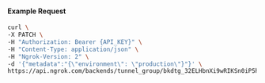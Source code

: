 
#### Example Request

```bash
curl \
-X PATCH \
-H "Authorization: Bearer {API_KEY}" \
-H "Content-Type: application/json" \
-H "Ngrok-Version: 2" \
-d '{"metadata":"{\"environment\": \"production\"}"}' \
https://api.ngrok.com/backends/tunnel_group/bkdtg_32ELHbnXi9wRIKSn0iP5hzlPTQg
```
